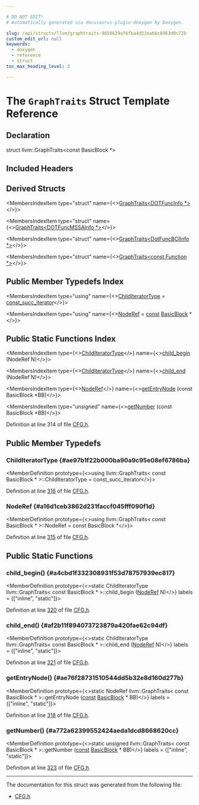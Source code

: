 ```yaml
---

# DO NOT EDIT!
# Automatically generated via docusaurus-plugin-doxygen by Doxygen.

slug: /api/structs/llvm/graphtraits-9656629af6fba4d53ea66c8963d0c72b
custom_edit_url: null
keywords:
  - doxygen
  - reference
  - struct
toc_max_heading_level: 3

---
```





# The `GraphTraits` Struct Template Reference

<DoxygenPage pluginConfig={pluginConfig}>



## Declaration

<CodeBlock>struct llvm::GraphTraits&lt;const BasicBlock &#42;&gt;</CodeBlock>

## Included Headers

<IncludesList>
<IncludesListItem
  filePath="llvm/IR/CFG.h"
  permalink="/docs/api/files/include/include/llvm/include/llvm/ir/cfg-h"
  isLocal="true" />
</IncludesList>

## Derived Structs

<MembersIndex>

<MembersIndexItem
  type="struct"
  name={<><a href="/docs/api/structs/llvm/graphtraits-55c8cb82503f51812ad190e425a6fd3d">GraphTraits&lt;DOTFuncInfo &#42;&gt;</a></>}>
</MembersIndexItem>

<MembersIndexItem
  type="struct"
  name={<><a href="/docs/api/structs/llvm/graphtraits-02f9563a016dafe7fbc78fcb1f76f101">GraphTraits&lt;DOTFuncMSSAInfo &#42;&gt;</a></>}>
</MembersIndexItem>

<MembersIndexItem
  type="struct"
  name={<><a href="/docs/api/structs/llvm/graphtraits-1be0236a1784a5eab59f0b2fccaea143">GraphTraits&lt;DotFuncBCIInfo &#42;&gt;</a></>}>
</MembersIndexItem>

<MembersIndexItem
  type="struct"
  name={<><a href="/docs/api/structs/llvm/graphtraits-88f3e47e717fb8e0051171131f8654c2">GraphTraits&lt;const Function &#42;&gt;</a></>}>
</MembersIndexItem>

</MembersIndex>

## Public Member Typedefs Index

<MembersIndex>

<MembersIndexItem
  type="using"
  name={<><a href="#ae97b1f22b000ba90a9c95e08ef6786ba">ChildIteratorType</a> = <a href="/docs/api/namespaces/llvm/#ae21e08e18fe951a73ef0942064ef841c">const&#95;succ&#95;iterator</a></>}>
</MembersIndexItem>

<MembersIndexItem
  type="using"
  name={<><a href="#a16d1ceb3862d231faccf045fff090f1d">NodeRef</a> = <a href="/docs/api/files/lib/lib/target/lib/target/aarch64/aarch64promoteconstant-cpp/#a90f8350fecae261c25be85d38b451bff">const</a> <a href="/docs/api/classes/llvm/basicblock">BasicBlock</a> &#42;</>}>
</MembersIndexItem>

</MembersIndex>

## Public Static Functions Index

<MembersIndex>

<MembersIndexItem
  type={<><a href="#ae97b1f22b000ba90a9c95e08ef6786ba">ChildIteratorType</a></>}
  name={<><a href="#a4cbd1f332308931f53d78757939ec817">child&#95;begin</a> (NodeRef N)</>}>
</MembersIndexItem>

<MembersIndexItem
  type={<><a href="#ae97b1f22b000ba90a9c95e08ef6786ba">ChildIteratorType</a></>}
  name={<><a href="#af2b11f894073723879a420fae62c94df">child&#95;end</a> (NodeRef N)</>}>
</MembersIndexItem>

<MembersIndexItem
  type={<><a href="#a16d1ceb3862d231faccf045fff090f1d">NodeRef</a></>}
  name={<><a href="#ae76f28731510544dd5b32e8d160d277b">getEntryNode</a> (const BasicBlock &#42;BB)</>}>
</MembersIndexItem>

<MembersIndexItem
  type="unsigned"
  name={<><a href="#a772a62399552424aeda1dcd8668620cc">getNumber</a> (const BasicBlock &#42;BB)</>}>
</MembersIndexItem>

</MembersIndex>


Definition at line 314 of file <a href="/docs/api/files/include/include/llvm/include/llvm/ir/cfg-h">CFG.h</a>.

<SectionDefinition>

## Public Member Typedefs

### ChildIteratorType {#ae97b1f22b000ba90a9c95e08ef6786ba}

<MemberDefinition
  prototype={<>using llvm::GraphTraits&lt; const BasicBlock &#42; &gt;::ChildIteratorType =  const&#95;succ&#95;iterator</>}>

Definition at line <a href="/docs/api/files/include/include/llvm/include/llvm/ir/cfg-h/#l00316">316</a> of file <a href="/docs/api/files/include/include/llvm/include/llvm/ir/cfg-h">CFG.h</a>.
</MemberDefinition>

### NodeRef {#a16d1ceb3862d231faccf045fff090f1d}

<MemberDefinition
  prototype={<>using llvm::GraphTraits&lt; const BasicBlock &#42; &gt;::NodeRef =  const BasicBlock &#42;</>}>

Definition at line <a href="/docs/api/files/include/include/llvm/include/llvm/ir/cfg-h/#l00315">315</a> of file <a href="/docs/api/files/include/include/llvm/include/llvm/ir/cfg-h">CFG.h</a>.
</MemberDefinition>

</SectionDefinition>

<SectionDefinition>

## Public Static Functions

### child&#95;begin() {#a4cbd1f332308931f53d78757939ec817}

<MemberDefinition
  prototype={<>static ChildIteratorType llvm::GraphTraits&lt; const BasicBlock &#42; &gt;::child&#95;begin (<a href="#a16d1ceb3862d231faccf045fff090f1d">NodeRef</a> N)</>}
  labels = {["inline", "static"]}>

Definition at line <a href="/docs/api/files/include/include/llvm/include/llvm/ir/cfg-h/#l00320">320</a> of file <a href="/docs/api/files/include/include/llvm/include/llvm/ir/cfg-h">CFG.h</a>.
</MemberDefinition>

### child&#95;end() {#af2b11f894073723879a420fae62c94df}

<MemberDefinition
  prototype={<>static ChildIteratorType llvm::GraphTraits&lt; const BasicBlock &#42; &gt;::child&#95;end (<a href="#a16d1ceb3862d231faccf045fff090f1d">NodeRef</a> N)</>}
  labels = {["inline", "static"]}>

Definition at line <a href="/docs/api/files/include/include/llvm/include/llvm/ir/cfg-h/#l00321">321</a> of file <a href="/docs/api/files/include/include/llvm/include/llvm/ir/cfg-h">CFG.h</a>.
</MemberDefinition>

### getEntryNode() {#ae76f28731510544dd5b32e8d160d277b}

<MemberDefinition
  prototype={<>static NodeRef llvm::GraphTraits&lt; const BasicBlock &#42; &gt;::getEntryNode (<a href="/docs/api/files/lib/lib/target/lib/target/aarch64/aarch64promoteconstant-cpp/#a90f8350fecae261c25be85d38b451bff">const</a> <a href="/docs/api/classes/llvm/basicblock">BasicBlock</a> &#42; BB)</>}
  labels = {["inline", "static"]}>

Definition at line <a href="/docs/api/files/include/include/llvm/include/llvm/ir/cfg-h/#l00318">318</a> of file <a href="/docs/api/files/include/include/llvm/include/llvm/ir/cfg-h">CFG.h</a>.
</MemberDefinition>

### getNumber() {#a772a62399552424aeda1dcd8668620cc}

<MemberDefinition
  prototype={<>static unsigned llvm::GraphTraits&lt; const BasicBlock &#42; &gt;::getNumber (<a href="/docs/api/files/lib/lib/target/lib/target/aarch64/aarch64promoteconstant-cpp/#a90f8350fecae261c25be85d38b451bff">const</a> <a href="/docs/api/classes/llvm/basicblock">BasicBlock</a> &#42; BB)</>}
  labels = {["inline", "static"]}>

Definition at line <a href="/docs/api/files/include/include/llvm/include/llvm/ir/cfg-h/#l00323">323</a> of file <a href="/docs/api/files/include/include/llvm/include/llvm/ir/cfg-h">CFG.h</a>.
</MemberDefinition>

</SectionDefinition>

<hr/>

The documentation for this struct was generated from the following file:

<ul>
<li><a href="/docs/api/files/include/include/llvm/include/llvm/ir/cfg-h">CFG.h</a></li>
</ul>

</DoxygenPage>
